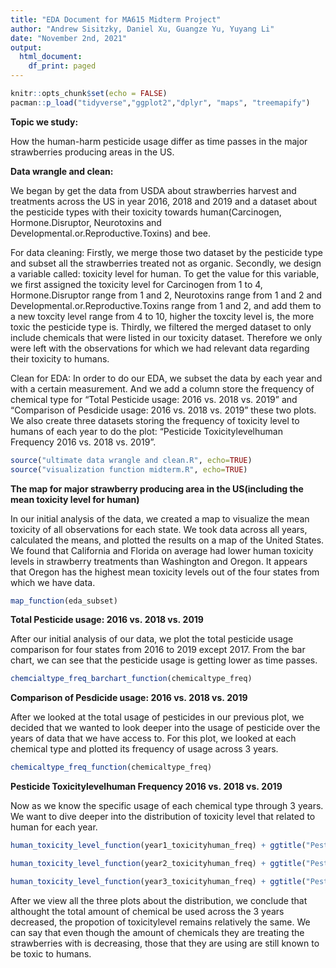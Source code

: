 ```yaml
---
title: "EDA Document for MA615 Midterm Project"
author: "Andrew Sisitzky, Daniel Xu, Guangze Yu, Yuyang Li"
date: "November 2nd, 2021"
output:
  html_document:
    df_print: paged
---
```


```r
knitr::opts_chunk$set(echo = FALSE)
pacman::p_load("tidyverse","ggplot2","dplyr", "maps", "treemapify")
```

__Topic we study:__

How the human-harm pesticide usage differ as time passes in the major strawberries producing areas in the US.


__Data wrangle and clean:__

We began by get the data from USDA about strawberries harvest and treatments across the US in year 2016, 2018 and 2019 and a dataset about the pesticide types with their toxicity towards human(Carcinogen, Hormone.Disruptor, Neurotoxins and Developmental.or.Reproductive.Toxins) and bee.

For data cleaning:
Firstly, we merge those two dataset by the pesticide type and subset all the strawberries treated not as organic.
Secondly, we design a variable called: toxicity level for human. To get the value for this variable, we first assigned the toxicity level for Carcinogen from 1 to 4, Hormone.Disruptor range from 1 and 2, Neurotoxins range from 1 and 2 and Developmental.or.Reproductive.Toxins range from 1 and 2, and add them to a new toxcity level range from 4 to 10, higher the toxcity level is, the more toxic the pesticide type is.
Thirdly, we filtered the merged dataset to only include chemicals that were listed in our toxicity dataset. Therefore we only were left with the observations for which we had relevant data regarding their toxicity to humans.

Clean for EDA:
In order to do our EDA, we subset the data by each year and with a certain measurement. And we add a column store the frequency of chemical type for "Total Pesticide usage: 2016 vs. 2018 vs. 2019" and "Comparison of Pesdicide usage: 2016 vs. 2018 vs. 2019" these two plots. We also create three datasets storing the frequency of toxicity level to humans of each year to do the plot: "Pesticide Toxicitylevelhuman Frequency 2016 vs. 2018 vs. 2019". 

```r
source("ultimate data wrangle and clean.R", echo=TRUE)
source("visualization function midterm.R", echo=TRUE)
```


__The map for major strawberry producing area in the US(including the mean toxicity level for human)__

In our initial analysis of the data, we created a map to visualize the mean toxicity of all observations for each state. We took data across all years, calculated the means, and plotted the results on a map of the United States. We found that California and Florida on average had lower human toxicity levels in strawberry treatments than Washington and Oregon. It appears that Oregon has the highest mean toxicity levels out of the four states from which we have data. 

```r
map_function(eda_subset)
```

__Total Pesticide usage: 2016 vs. 2018 vs. 2019__

After our initial analysis of our data, we plot the total pesticide usage comparison for four states from 2016 to 2019 except 2017. From the bar chart, we can see that the pesticide usage is getting lower as time passes. 

```r
chemcialtype_freq_barchart_function(chemicaltype_freq)
```



__Comparison of Pesdicide usage: 2016 vs. 2018 vs. 2019__

After we looked at the total usage of pesticides in our previous plot, we decided that we wanted to look deeper into the usage of pesticide over the years of data that we have access to. For this plot, we looked at each chemical type and plotted its frequency of usage across 3 years. 

```r
chemicaltype_freq_function(chemicaltype_freq)
```



__Pesticide Toxicitylevelhuman Frequency 2016 vs. 2018 vs. 2019__

Now as we know the specific usage of each chemical type through 3 years. We want to dive deeper into the distribution of toxicity level that related to human for each year.

```r
human_toxicity_level_function(year1_toxicityhuman_freq) + ggtitle("Pesticide Toxicitylevelhuman Frequency 2016")
```


```r
human_toxicity_level_function(year2_toxicityhuman_freq) + ggtitle("Pesticide Toxicitylevelhuman Frequency 2018")
```


```r
human_toxicity_level_function(year3_toxicityhuman_freq) + ggtitle("Pesticide Toxicitylevelhuman Frequency 2019")
```

After we view all the three plots about the distribution, we conclude that althought the total amount of chemical be used across the 3 years decreased, the propotion of toxicitylevel remains relatively the same. We can say that even though the amount of chemicals they are treating the strawberries with is decreasing, those that they are using are still known to be toxic to humans. 
